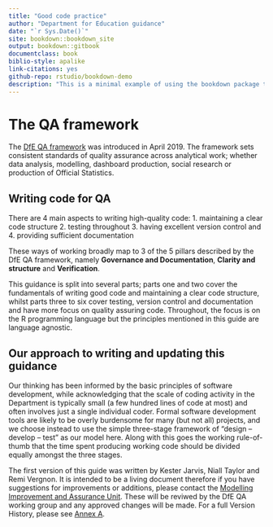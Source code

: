 ```yaml
---
title: "Good code practice"
author: "Department for Education guidance"
date: "`r Sys.Date()`"
site: bookdown::bookdown_site
output: bookdown::gitbook
documentclass: book
biblio-style: apalike
link-citations: yes
github-repo: rstudio/bookdown-demo
description: "This is a minimal example of using the bookdown package to write a book. The output format for this example is bookdown::gitbook."
---
```


# The QA framework
The [DfE QA framework](https://assets.publishing.service.gov.uk/government/uploads/system/uploads/attachment_data/file/878616/Principles_of_QA_for_analysis.pdf) was introduced in April 2019.
The framework sets consistent standards of quality assurance across analytical work; whether data analysis, modelling, dashboard production, social research or production of Official Statistics. 

## Writing code for QA

There are 4 main aspects to writing high-quality code: 
1. maintaining a clear code structure
2. testing throughout
3. having excellent version control and 
4. providing sufficient documentation

These ways of working broadly map to 3 of the 5 pillars described by the DfE QA framework, namely **Governance and Documentation**, **Clarity and structure** and **Verification**.  

This guidance is split into several parts; parts one and two cover the fundamentals of writing good code and maintaining a clear code structure, whilst parts three to six cover testing, version control and documentation and have more focus on quality assuring code.  Throughout, the focus is on the R programming language but the principles mentioned in this guide are language agnostic. 

## Our approach to writing and updating this guidance

Our thinking has been informed by the basic principles of software development, while acknowledging that the scale of coding activity in the Department is typically small (a few hundred lines of code at most) and often involves just a single individual coder. Formal software development tools are likely to be overly burdensome for many (but not all) projects, and we choose instead to use the simple three-stage framework of “design – develop – test” as our model here. Along with this goes the working rule-of-thumb that the time spent producing working code should be divided equally amongst the three stages.

The first version of this guide was written by Kester Jarvis, Niall Taylor and Remi Vergnon.  It is intended to be a living document therefore if you have suggestions for improvements or additions, please contact the [Modelling Improvement and Assurance Unit](mailto:modellingandqa@Educationgovuk.onmicrosoft.com?subject=Good%20coding%20practice).  These will be reviwed by the DfE QA working group and any approved changes will be made.  For a full Version History, please see [Annex A](#Annex_A).





